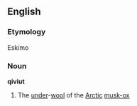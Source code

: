 ==English==
===Etymology===
Eskimo
===Noun===
'''qiviut'''
#The [[under]]-[[wool]] of the [[Arctic]] [[musk-ox]]